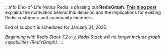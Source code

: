 :::info End-of-Life Notice
Redis is phasing out **RedisGraph**. [<u>**This blog post**</u>](https://redis.com/blog/redisgraph-eol/) explains the motivation behind this decision and the implications for existing Redis customers and community members.

End of support is scheduled for January 31, 2025.

_Beginning with Redis Stack 7.2.x-y, Redis Stack will no longer include graph capabilities (RedisGraph)._
:::